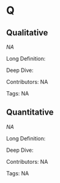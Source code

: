 #  Q 
 
## Qualitative

<dfn>NA</dfn>

Long Definition: 













Deep Dive:





Contributors: NA

Tags: NA
 
## Quantitative

<dfn>NA</dfn>

Long Definition: 













Deep Dive:





Contributors: NA

Tags: NA
